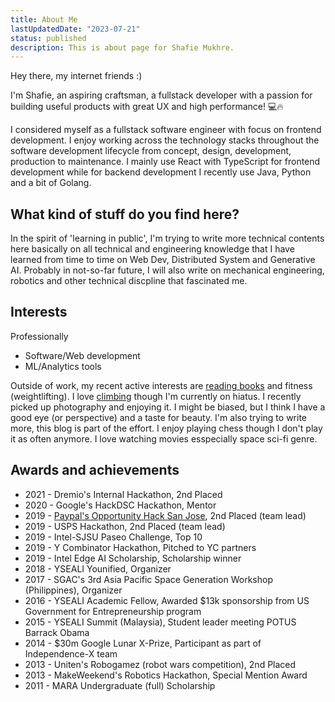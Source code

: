 ```yaml
---
title: About Me
lastUpdatedDate: "2023-07-21"
status: published
description: This is about page for Shafie Mukhre.
---
```


Hey there, my internet friends :)

I'm Shafie, an aspiring craftsman, a fullstack developer with a passion for building useful products with great UX and high performance! 💻🔥

I considered myself as a fullstack software engineer with focus on frontend development. I enjoy working across the technology stacks throughout the software development lifecycle from concept, design, development, production to maintenance. I mainly use React with TypeScript for frontend development while for backend development I recently use Java, Python and a bit of Golang.

## What kind of stuff do you find here?

In the spirit of 'learning in public', I'm trying to write more technical contents here basically on all technical and engineering knowledge that I have learned from time to time on Web Dev, Distributed System and Generative AI. Probably in not-so-far future, I will also write on mechanical engineering, robotics and other technical discpline that fascinated me.

## Interests

Professionally

- Software/Web development
- ML/Analytics tools

Outside of work, my recent active interests are [reading books](https://www.goodreads.com/user/show/69929438-shafie-mukhre) and fitness (weightlifting). I love [climbing](https://instagram.com/shafieclimbs) though I'm currently on hiatus. I recently picked up photography and enjoying it. I might be biased, but I think I have a good eye (or perspective) and a taste for beauty. I'm also trying to write more, this blog is part of the effort. I enjoy playing chess though I don't play it as often anymore. I love watching movies esspecially space sci-fi genre.

## Awards and achievements

- 2021 - Dremio's Internal Hackathon, 2nd Placed
- 2020 - Google's HackDSC Hackathon, Mentor
- 2019 - [Paypal's Opportunity Hack San Jose](https://www.linkedin.com/pulse/opportunity-hack-san-jose-2019-solving-nonprofits-bhavya-shankar/), 2nd Placed (team lead)
- 2019 - USPS Hackathon, 2nd Placed (team lead)
- 2019 - Intel-SJSU Paseo Challenge, Top 10
- 2019 - Y Combinator Hackathon, Pitched to YC partners
- 2019 - Intel Edge AI Scholarship, Scholarship winner
- 2018 - YSEALI Younified, Organizer
- 2017 - SGAC's 3rd Asia Pacific Space Generation Workshop (Philippines), Organizer
- 2016 - YSEALI Academic Fellow, Awarded $13k sponsorship from US Government for Entrepreneurship program
- 2015 - YSEALI Summit (Malaysia), Student leader meeting POTUS Barrack Obama
- 2014 - $30m Google Lunar X-Prize, Participant as part of Independence-X team
- 2013 - Uniten's Robogamez (robot wars competition), 2nd Placed
- 2013 - MakeWeekend's Robotics Hackathon, Special Mention Award
- 2011 - MARA Undergraduate (full) Scholarship
